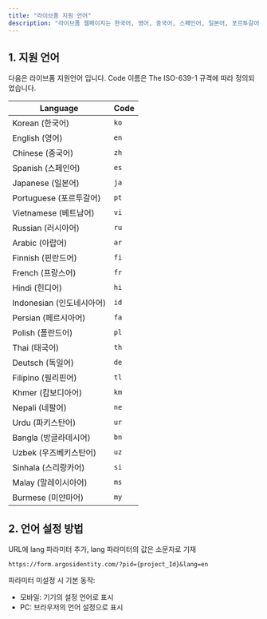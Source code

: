 ```yaml
---
title: "라이브폼 지원 언어"
description: "라이브폼 웹페이지는 한국어, 영어, 중국어, 스페인어, 일본어, 포르투갈어, 베트남어, 러시아어 외 다국어를 지원합니다."
---
```


## 1. 지원 언어

다음은 라이브폼 지원언어 입니다. Code 이름은 The ISO-639-1 규격에 따라 정의되었습니다.

| Language            | Code |
| ------------------- | ---- |
| Korean (한국어)        | `ko` |
| English (영어)        | `en` |
| Chinese (중국어)       | `zh` |
| Spanish (스페인어)      | `es` |
| Japanese (일본어)      | `ja` |
| Portuguese (포르투갈어)  | `pt` |
| Vietnamese (베트남어)   | `vi` |
| Russian (러시아어)      | `ru` |
| Arabic (아랍어)        | `ar` |
| Finnish (핀란드어)      | `fi` |
| French (프랑스어)       | `fr` |
| Hindi (힌디어)         | `hi` |
| Indonesian (인도네시아어) | `id` |
| Persian (페르시아어)     | `fa` |
| Polish (폴란드어)       | `pl` |
| Thai (태국어)          | `th` |
| Deutsch (독일어)       | `de` |
| Filipino (필리핀어)     | `tl` |
| Khmer (캄보디아어)       | `km` |
| Nepali (네팔어)        | `ne` |
| Urdu (파키스탄어)        | `ur` |
| Bangla (방글라데시어)     | `bn` |
| Uzbek (우즈베키스탄어)     | `uz` |
| Sinhala (스리랑카어)     | `si` |
| Malay (말레이시아어)      | `ms` |
| Burmese (미얀마어)      | `my` |

## 2. 언어 설정 방법

URL에 lang 파라미터 추가, lang 파라미터의 값은 소문자로 기재

`https://form.argosidentity.com/?pid={project_Id}&lang=en`

<Note>
  파라미터 미설정 시 기본 동작:

  - 모바일: 기기의 설정 언어로 표시
  - PC: 브라우저의 언어 설정으로 표시
</Note>